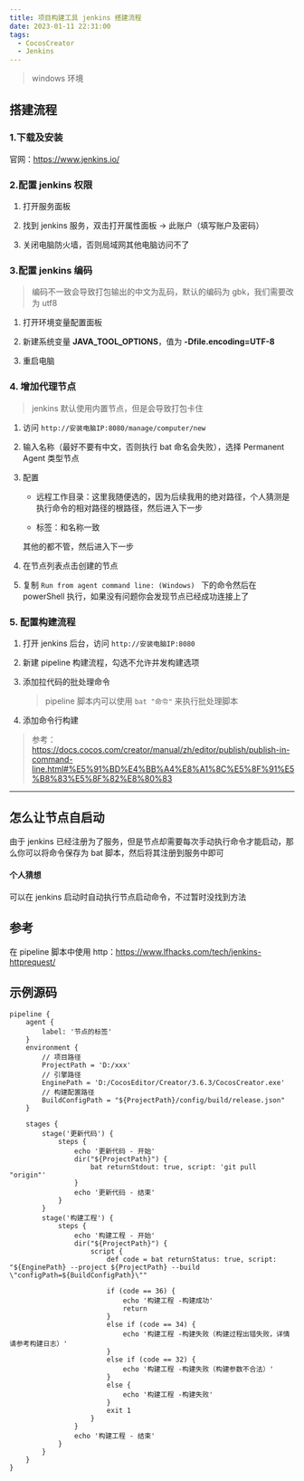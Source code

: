 ```yaml
---
title: 项目构建工具 jenkins 搭建流程
date: 2023-01-11 22:31:00
tags:
  - CocosCreator
  - Jenkins
---
```


> windows 环境

## 搭建流程

### 1.下载及安装

官网：https://www.jenkins.io/

### 2.配置 jenkins 权限

1. 打开服务面板

   > <AutoSizeImage src="https://gitee.com/muzzik/images/raw/master/blog/notes/cocos/cocos-creator/15/1.png" />

2. 找到 jenkins 服务，双击打开属性面板 -> 此账户（填写账户及密码）

   <AutoSizeImage src="https://gitee.com/muzzik/images/raw/master/blog/notes/cocos/cocos-creator/15/2.png" />

3. 关闭电脑防火墙，否则局域网其他电脑访问不了

### 3.配置 jenkins 编码

> 编码不一致会导致打包输出的中文为乱码，默认的编码为 gbk，我们需要改为 utf8

1. 打开环境变量配置面板

2. 新建系统变量 **JAVA_TOOL_OPTIONS**，值为 **-Dfile.encoding=UTF-8**

   <AutoSizeImage src="https://gitee.com/muzzik/images/raw/master/blog/notes/cocos/cocos-creator/15/3.png" />

3. 重启电脑

### 4. 增加代理节点

> jenkins 默认使用内置节点，但是会导致打包卡住

1. 访问 `http://安装电脑IP:8080/manage/computer/new`

2. 输入名称（最好不要有中文，否则执行 bat 命名会失败），选择 Permanent Agent 类型节点

   <AutoSizeImage src="https://gitee.com/muzzik/images/raw/master/blog/notes/cocos/cocos-creator/15/7.png" />

3. 配置
   - 远程工作目录：这里我随便选的，因为后续我用的绝对路径，个人猜测是执行命令的相对路径的根路径，然后进入下一步

   - 标签：和名称一致

   其他的都不管，然后进入下一步

4. 在节点列表点击创建的节点

   <AutoSizeImage src="https://gitee.com/muzzik/images/raw/master/blog/notes/cocos/cocos-creator/15/8.png" />

5. 复制 `Run from agent command line: (Windows) ` 下的命令然后在 powerShell 执行，如果没有问题你会发现节点已经成功连接上了
   <AutoSizeImage src="https://gitee.com/muzzik/images/raw/master/blog/notes/cocos/cocos-creator/15/9.png" />

### 5. 配置构建流程

1. 打开 jenkins 后台，访问 `http://安装电脑IP:8080`

2. 新建 pipeline 构建流程，勾选不允许并发构建选项

   <AutoSizeImage src="https://gitee.com/muzzik/images/raw/master/blog/notes/cocos/cocos-creator/15/4.png" />

3. 添加拉代码的批处理命令
   > pipeline 脚本内可以使用 `bat "命令"` 来执行批处理脚本

<AutoSizeImage src="https://gitee.com/muzzik/images/raw/master/blog/notes/cocos/cocos-creator/15/5.png" />

4. 添加命令行构建

<AutoSizeImage src="https://gitee.com/muzzik/images/raw/master/blog/notes/cocos/cocos-creator/15/6.png" />

> 参考：https://docs.cocos.com/creator/manual/zh/editor/publish/publish-in-command-line.html#%E5%91%BD%E4%BB%A4%E8%A1%8C%E5%8F%91%E5%B8%83%E5%8F%82%E8%80%83

---

## 怎么让节点自启动

由于 jenkins 已经注册为了服务，但是节点却需要每次手动执行命令才能启动，那么你可以将命令保存为 bat 脚本，然后将其注册到服务中即可

#### 个人猜想

可以在 jenkins 启动时自动执行节点启动命令，不过暂时没找到方法

## 参考

在 pipeline 脚本中使用 http：https://www.lfhacks.com/tech/jenkins-httprequest/

## 示例源码

```
pipeline {
    agent {
        label: '节点的标签'
    }
    environment {
        // 项目路径
        ProjectPath = 'D:/xxx'
        // 引擎路径
        EnginePath = 'D:/CocosEditor/Creator/3.6.3/CocosCreator.exe'
        // 构建配置路径
        BuildConfigPath = "${ProjectPath}/config/build/release.json"
    }

    stages {
        stage('更新代码') {
            steps {
                echo '更新代码 - 开始'
                dir("${ProjectPath}") {
                    bat returnStdout: true, script: 'git pull "origin"'
                }
                echo '更新代码 - 结束'
            }
        }
        stage('构建工程') {
            steps {
                echo '构建工程 - 开始'
                dir("${ProjectPath}") {
                    script {
                        def code = bat returnStatus: true, script: "${EnginePath} --project ${ProjectPath} --build \"configPath=${BuildConfigPath}\""

                        if (code == 36) {
                            echo '构建工程 -构建成功'
                            return
                        }
                        else if (code == 34) {
                            echo '构建工程 -构建失败（构建过程出错失败，详情请参考构建日志）'
                        }
                        else if (code == 32) {
                            echo '构建工程 -构建失败（构建参数不合法）'
                        }
                        else {
                            echo '构建工程 -构建失败'
                        }
                        exit 1
                    }
                }
                echo '构建工程 - 结束'
            }
        }
    }
}
```
